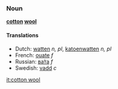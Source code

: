 ===Noun===
'''[[cotton]] [[wool]]'''

====Translations====
*Dutch: [[watten]] ''n, pl'', [[katoenwatten]] ''n, pl''
*French: [[ouate]] ''f''
*Russian: [[вата|ва́та]] ''f''
*Swedish: [[vadd]] ''c''

[[it:cotton wool]]